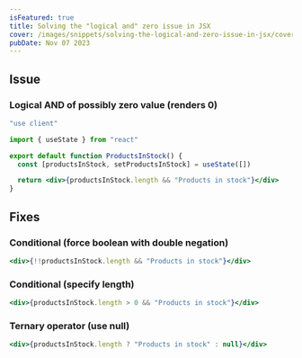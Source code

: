 ```yaml
---
isFeatured: true
title: Solving the "logical and" zero issue in JSX
cover: /images/snippets/solving-the-logical-and-zero-issue-in-jsx/cover.webp
pubDate: Nov 07 2023
---
```


## Issue

### Logical AND of possibly zero value (renders 0)

```jsx
"use client"

import { useState } from "react"

export default function ProductsInStock() {
  const [productsInStock, setProductsInStock] = useState([])

  return <div>{productsInStock.length && "Products in stock"}</div>
}
```

## Fixes

### Conditional (force boolean with double negation)

```jsx
<div>{!!productsInStock.length && "Products in stock"}</div>
```

### Conditional (specify length)

```jsx
<div>{productsInStock.length > 0 && "Products in stock"}</div>
```

### Ternary operator (use null)

```jsx
<div>{productsInStock.length ? "Products in stock" : null}</div>
```
